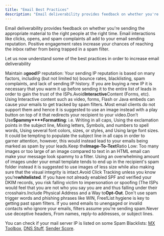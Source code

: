 ```yaml
---
title: "Email Best Practices"
description: "Email deliverability provides feedback on whether you're sending the appropriate material to the right people at the right time. Email interactions li..."
---
```


Email deliverability provides feedback on whether you're sending the appropriate material to the right people at the right time. Email interactions like clicks, opens, and spam complaints all add to your email sending reputation. Positive engagement rates increase your chances of reaching the inbox rather from being trapped in a spam filter.

Let us now understand some of the best practices in order to increase email deliverability

Maintain a**good**IP reputation: Your sending IP reputation is based on many factors, including (but not limited to) bounce rates, blacklisting, spam complaints, and lack of sending IP history. If you are buying a new IP it is necessary that you warm it up before sending it to the entire list of leads in order to gain the trust of the ISPs.Avoid**Interactive**Content (Forms, etc). Using Interactive content such as video, forms, Flash or Java embeds can cause your emails to get tracked by spam filters. Most email clients do not support them and hence it is suggested to use an image instead with a play button on top of it that redirects your recipient to your video.Don’t Use**Spammy****Formatting**: i.e. Writing in all caps, Using the exclamation
points in the subject line, Mixing letters, Symbols, and numbers to spell words, Using several font colors, sizes, or styles, and Using large font sizes. It could be tempting to populate the subject line in all caps in order to garner attention, however, this would instead lead to your emails being marked as spam by your leads.Keep the**Image-To-Text**Ratio Low: Too many images or too large of an image compared to text in an HTML email can make your message look spammy to a filter. Using an overwhelming amount of images under your email template tends to end up in the recipient's spam folder instead it is suggested to use images of less size while also making sure that the visual integrity is intact.Avoid Click Tracking unless you know you’re**whitelisted**. If you have not already enabled SPF and verified your DKIM records, you risk falling victim to impersonation or spoofing (The ISPs would feel that you are not who you say you are and thus falling under their crosshairs.Include Physical Address and a Way to**Opt-Out**. Don't use spam trigger words and phishing phrases like WIN, Free!List hygiene is key to getting past spam filters. If you send emails to unengaged or invalid contacts who ignore your emails, filters assume you're sending spam.Never use deceptive headers, From names, reply-to addresses, or subject lines.

You can check if your mail server IP is listed on some Spam Blacklists: [MX Toolbox](http://mxtoolbox.com/blacklists.aspx), [DNS Stuff](https://tools.dnsstuff.com/docs/ip4r/), [Sender Score](https://www.senderscore.org/blacklistlookup/).
